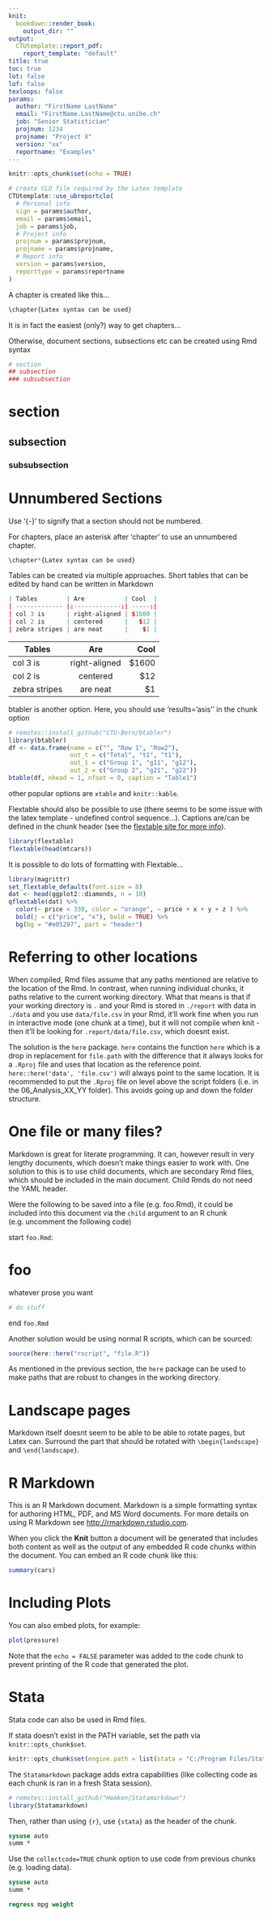 ```yaml
---
knit: 
  bookdown::render_book:
    output_dir: ""
output: 
  CTUtemplate::report_pdf:
    report_template: "default"
title: true
toc: true
lot: false
lof: false
texloops: false
params:
  author: "FirstName LastName"
  email: "FirstName.LastName@ctu.unibe.ch"
  job: "Senior Statistician"
  projnum: 1234
  projname: "Project X"
  version: "xx"
  reportname: "Examples"
---
```


```r
knitr::opts_chunk$set(echo = TRUE)

# create CLO file required by the Latex template
CTUtemplate::use_ubreportclo(
  # Personal info
  sign = params$author,
  email = params$email,
  job = params$job,
  # Project info
  projnum = params$projnum,
  projname = params$projname,
  # Report info
  version = params$version,
  reporttype = params$reportname
)
```

\chapter{Latex syntax can be used}

A chapter is created like this...

```r
\chapter{Latex syntax can be used}
```



It is in fact the easiest (only?) way to get chapters...

Otherwise, document sections, subsections etc can be created using Rmd syntax

```r
# section
## subsection
### subsubsection
```

# section

## subsection

### subsubsection

# Unnumbered Sections {-}

Use '{-}' to signify that a section should not be numbered.

For chapters, place an asterisk after 'chapter' to use an unnumbered chapter.

```r
\chapter*{Latex syntax can be used}
```


\chapter{Tables}

Tables can be created via multiple approaches. Short tables that can be edited by hand can be written in Markdown

```r

| Tables        | Are           | Cool  |
| ------------- |:-------------:| -----:|
| col 3 is      | right-aligned | $1600 |
| col 2 is      | centered      |   $12 |
| zebra stripes | are neat      |    $1 |

```

| Tables        | Are           | Cool  |
| ------------- |:-------------:| -----:|
| col 3 is      | right-aligned | $1600 |
| col 2 is      | centered      |   $12 |
| zebra stripes | are neat      |    $1 |


btabler is another option. Here, you should use 'results='asis'' in the chunk option

```r
# remotes::install_github("CTU-Bern/btabler")
library(btabler)
df <- data.frame(name = c("", "Row 1", "Row2"),
                 out_t = c("Total", "t1", "t1"),
                 out_1 = c("Group 1", "g11", "g12"), 
                 out_2 = c("Group 2", "g21", "g22"))
btable(df, nhead = 1, nfoot = 0, caption = "Table1")
```

other popular options are `xtable` and `knitr::kable`.

Flextable should also be possible to use (there seems to be some issue with the latex template - undefined control sequence...). Captions are/can be defined in the chunk header (see the [flextable site for more info](https://davidgohel.github.io/flextable/reference/knit_print.flextable.html)). 

```r
library(flextable)
flextable(head(mtcars))
```

It is possible to do lots of formatting with Flextable...

```r
library(magrittr)
set_flextable_defaults(font.size = 8)
dat <- head(ggplot2::diamonds, n = 10)
qflextable(dat) %>% 
  color(~ price < 330, color = "orange", ~ price + x + y + z ) %>% 
  bold(j = c("price", "x"), bold = TRUE) %>% 
  bg(bg = "#e05297", part = "header")
```

# Referring to other locations

When compiled, Rmd files assume that any paths mentioned are relative to the location of the Rmd. In contrast, when running individual chunks, it paths relative to the current working directory. What that means is that if your working directory is `.` and your Rmd is stored in `./report` with data in `./data` and you use `data/file.csv` in your Rmd, it'll work fine when you run in interactive mode (one chunk at a time), but it will not compile when knit - then it'll be looking for `.report/data/file.csv`, which doesnt exist.

The solution is the `here` package. `here` contains the function `here` which is a drop in replacement for `file.path` with the difference that it always looks for a `.Rproj` file and uses that location as the reference point. `here::here('data', 'file.csv')` will always point to the same location. It is recommended to put the `.Rproj` file on level above the script folders (i.e. in the 06_Analysis_XX_YY folder). This avoids going up and down the folder structure.


# One file or many files?

Markdown is great for literate programming. It can, however result in very lengthy documents, which doesn't make things easier to work with. One solution to this is to use child documents, which are secondary Rmd files, which should be included in the main document. Child Rmds do not need the YAML header. 

Were the following to be saved into a file (e.g. foo.Rmd), it could be included into this document via the `child` argument to an R chunk (e.g. uncomment the following code)

<!-- ```{r, child=foo.Rmd} -->
<!-- ``` -->


start `foo.Rmd`:

# foo

whatever prose you want

```r
# do stuff

```

end `foo.Rmd`

Another solution would be using normal R scripts, which can be sourced:

```r
source(here::here("rscript", "file.R"))
```

As mentioned in the previous section, the `here` package can be used to make paths that are robust to changes in the working directory.

# Landscape pages

Markdown itself doesnt seem to be able to be able to rotate pages, but Latex can. Surround the part that should be rotated with `\begin{landscape}` and `\end{landscape}`. 

\begin{landscape}
stuff that should be in landscape (probably tables...)
\end{landscape}

# R Markdown {-}

This is an R Markdown document. Markdown is a simple formatting syntax for authoring HTML, PDF, and MS Word documents. For more details on using R Markdown see <http://rmarkdown.rstudio.com>.

When you click the **Knit** button a document will be generated that includes both content as well as the output of any embedded R code chunks within the document. You can embed an R code chunk like this:

```r
summary(cars)
```

# Including Plots

You can also embed plots, for example:

```r
plot(pressure)
```

Note that the `echo = FALSE` parameter was added to the code chunk to prevent printing of the R code that generated the plot.

# Stata

Stata code can also be used in Rmd files.

If stata doesn't exist in the PATH variable, set the path via `knitr::opts_chunk$set`.

```r
knitr::opts_chunk$set(engine.path = list(stata = "C:/Program Files/Stata17/StataBE-64.exe"))
```

The `Statamarkdown` package adds extra capabilities (like collecting code as each chunk is ran in a fresh Stata session).
```r
# remotes::install_github("Hemken/Statamarkdown")
library(Statamarkdown)

```

Then, rather than using `{r}`, use `{stata}` as the header of the chunk. 

```stata
sysuse auto
summ *
```

Use the `collectcode=TRUE` chunk option to use code from previous chunks (e.g. loading data).

```stata
sysuse auto
summ *
```

```stata
regress mpg weight
```



